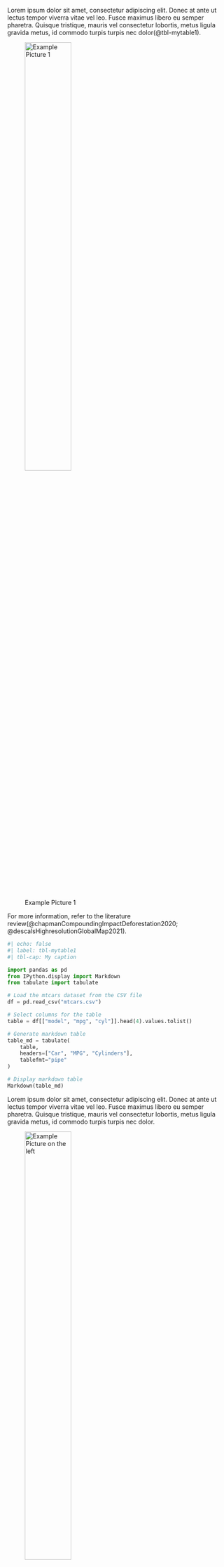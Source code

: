 
Lorem ipsum dolor sit amet, consectetur adipiscing elit. Donec at ante ut lectus tempor viverra vitae vel leo. Fusce maximus libero eu semper pharetra. Quisque tristique, mauris vel consectetur lobortis, metus ligula gravida metus, id commodo turpis turpis nec dolor(@tbl-mytable1).

![Example Picture 1](placeholder.jpg){ width=50% align="center" }

For more information, refer to the literature review(@chapmanCompoundingImpactDeforestation2020; @descalsHighresolutionGlobalMap2021).



```python
#| echo: false
#| label: tbl-mytable1
#| tbl-cap: My caption

import pandas as pd
from IPython.display import Markdown
from tabulate import tabulate

# Load the mtcars dataset from the CSV file
df = pd.read_csv("mtcars.csv")

# Select columns for the table
table = df[["model", "mpg", "cyl"]].head(4).values.tolist()

# Generate markdown table
table_md = tabulate(
    table,
    headers=["Car", "MPG", "Cylinders"],
    tablefmt="pipe"
)

# Display markdown table
Markdown(table_md)

```

Lorem ipsum dolor sit amet, consectetur adipiscing elit. Donec at ante ut lectus tempor viverra vitae vel leo. Fusce maximus libero eu semper pharetra. Quisque tristique, mauris vel consectetur lobortis, metus ligula gravida metus, id commodo turpis turpis nec dolor.

![Example Picture on the left](placeholder.jpg){ width=50% fig-align="left" }

Lorem ipsum dolor sit amet, consectetur adipiscing elit. Curabitur nec ipsum sit amet arcu blandit vulputate at sed felis. Nam auctor tortor in risus aliquet, id interdum elit vestibulum. Nulla aliquam faucibus purus, non laoreet mi sollicitudin id. Aliquam volutpat, ex eu pharetra gravida, lacus nisl dictum ipsum, ac aliquam metus urna id leo. In tristique risus ac finibus fringilla. Nullam vulputate enim id consequat faucibus. Duis pellentesque metus ac fermentum auctor. Nam semper tincidunt purus, nec volutpat mauris feugiat ut. Phasellus consectetur, leo vitae facilisis dignissim, purus justo volutpat felis, vel efficitur est orci sed mi.

Phasellus a nisi lacus. Nullam congue ultrices ex, sed lacinia massa mattis sit amet. Nam fermentum, turpis ut congue viverra, nisl nunc ultricies mauris, nec consequat turpis metus eget ligula. Aliquam erat volutpat. Vivamus tempus nisl in est ultrices varius. Nunc nec purus dolor. Sed a ullamcorper ex. Pellentesque habitant morbi tristique senectus et netus et malesuada fames ac turpis egestas.

Lorem ipsum dolor sit amet, consectetur adipiscing elit. Curabitur nec ipsum sit amet arcu blandit vulputate at sed felis. Nam auctor tortor in risus aliquet, id interdum elit vestibulum. Nulla aliquam faucibus purus, non laoreet mi sollicitudin id. Aliquam volutpat, ex eu pharetra gravida, lacus nisl dictum ipsum, ac aliquam metus urna id leo. In tristique risus ac finibus fringilla. Nullam vulputate enim id consequat faucibus. Duis pellentesque metus ac fermentum auctor. Nam semper tincidunt purus, nec volutpat mauris feugiat ut. Phasellus consectetur, leo vitae facilisis dignissim, purus justo volutpat felis, vel efficitur est orci sed mi.

Phasellus a nisi lacus. Nullam congue ultrices ex, sed lacinia massa mattis sit amet. Nam fermentum, turpis ut congue viverra, nisl nunc ultricies mauris, nec consequat turpis metus eget ligula. Aliquam erat volutpat. Vivamus tempus nisl in est ultrices varius. Nunc nec purus dolor. Sed a ullamcorper ex. Pellentesque habitant morbi tristique senectus et netus et malesuada fames ac turpis egestas.


Figure \@ref(fig-my-diagram)

```mermaid
flowchart LR
  A[Hard edge] --> B(Round edge)
  B --> C{Decision}
  C --> D[Result one]
  C --> E[Result two]
```

